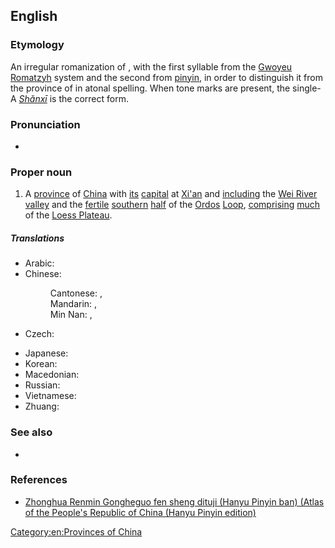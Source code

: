 {{also|Shanxi}}

==English==
{{wikipedia}}

===Etymology===
An irregular romanization of {{etyl|zh|en}} {{m|zh|陝西||[Land] [[west|West]] of the [[Shan]] [[pass|Pass]]|tr=Shǎnxī}}, with the first syllable from the [[Gwoyeu Romatzyh]] system and the second from [[pinyin]], in order to distinguish it from the province of {{m|zh|山西||[Land] [[west|West]] of the [Taihang] [[mountain|Mountains]]|tr=Shānxī}} in atonal spelling. When tone marks are present, the single-A ''[[Shǎnxī]]'' is the correct form.

===Pronunciation===
* {{IPA|/ʃɑːnˈʃiː/|/ˈʃænˈʃiː/|lang=en}}

===Proper noun===
{{en-proper noun}}

# A [[province]] of [[China]] with [[its]] [[capital]] at [[Xi'an]] and [[including]] the [[Wei River]] [[valley]] and the [[fertile]] [[southern]] [[half]] of the [[Ordos]] [[loop|Loop]], [[comprising]] [[much]] of the [[Loess Plateau]].

=====Translations=====
{{trans-top|province of northwest China}}
* Arabic: {{t|ar|شَانْشِي|m|tr=šanšī}}
* Chinese:
*: Cantonese: {{t|yue|陝西|sc=Hani}}, {{t|yue|陕西|tr=sim2 sai1|sc=Hani}}
*: Mandarin: {{t+|cmn|陝西|sc=Hani}}, {{t+|cmn|陕西|tr=Shǎnxī|sc=Hani}}
*: Min Nan: {{t|nan|陝西|sc=Hani}}, {{t|nan|陕西|tr=Siám-sai|sc=Hani}}
* Czech: {{t|cs|Šen-si}}
{{trans-mid}}
* Japanese: {{t|ja|陝西|tr=せんせい, Sensei}}
* Korean: {{t|ko|산시|tr=Sansi}}
* Macedonian: {{t|mk|Шенсји|tr=Šénsji|sc=Cyrl}}
* Russian: {{t|ru|Шэньси́|f}} {{qualifier|indeclinable}}
* Vietnamese: {{t|vi|Thiểm Tây}}
* Zhuang: {{t|za|Sanjsih}}
{{trans-bottom}}

===See also===
* {{l|en|Shanxi}}

===References===
* [http://www.paragonbook.com/html/browsesubj/fullcitation.cfm?item=35277 Zhonghua Renmin Gongheguo fen sheng dituji (Hanyu Pinyin ban) (Atlas of the People's Republic of China (Hanyu Pinyin edition)]

[[Category:en:Provinces of China]]